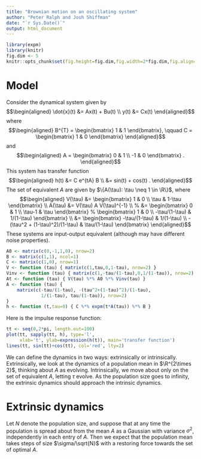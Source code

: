 ```yaml
---
title: "Brownian motion on an oscillating system"
author: "Peter Ralph and Josh Shiffman"
date: "`r Sys.Date()`"
output: html_document
---
```


```r
library(expm)
library(knitr)
fig.dim <- 5
knitr::opts_chunk$set(fig.height=fig.dim,fig.width=2*fig.dim,fig.align='center')
```


# Model

Consider the dynamical system given by
$$\begin{aligned}
      \dot{x}(t) &= Ax(t) + Bu(t) \\
          y(t) &= Cx(t) 
\end{aligned}$$
where
$$\begin{aligned}
    B^{T} = \begin{bmatrix} 1 & 1 \end{bmatrix}, \qquad C = \begin{bmatrix} 1 & 0 \end{bmatrix} 
\end{aligned}$$
and
$$\begin{aligned}
    A = \begin{bmatrix} 0 & 1 \\ -1 & 0 \end{bmatrix} .
\end{aligned}$$
This system has transfer function
$$\begin{aligned}
    h(t) &= C e^{tA} B \\
        &= sin(t) + cos(t) .
\end{aligned}$$
The set of equivalent $A$ are given by
$\{A(\tau): \tau \neq 1 \in \R\}$, where
$$\begin{aligned}
    V(\tau) 
    &= \begin{bmatrix} 1 & 0 \\ \tau & 1-\tau \end{bmatrix} \\
    A(\tau) 
    &= V(\tau) A V(\tau)^{-1} \\
    % &= \begin{bmatrix} 0 & 1 \\ \tau-1 & \tau \end{bmatrix} 
    %    \begin{bmatrix} 1 & 0 \\ -\tau/(1-\tau) & 1/(1-\tau) \end{bmatrix}  \\
    &= \begin{bmatrix} -\tau/(1-\tau) & 1/(1-\tau) \\ -(\tau^2 + (1-\tau)^2)/(1-\tau) & \tau/(1-\tau) \end{bmatrix} 
\end{aligned}$$
These systems are input-output equivalent (although may have different noise properties).

```r
A0 <- matrix(c(0,-1,1,0), nrow=2)
B <- matrix(c(1,1), ncol=1)
C <- matrix(c(1,0), nrow=1)
V <- function (tau) { matrix(c(1,tau,0,1-tau), nrow=2) }
Vinv <- function (tau) { matrix(c(1,-tau/(1-tau),0,1/(1-tau)), nrow=2) }
At <- function (tau) { V(tau) %*% A0 %*% Vinv(tau) }
A <- function (tau) { 
    matrix(c(-tau/(1-tau), -(tau^2+(1-tau)^2)/(1-tau), 
             1/(1-tau), tau/(1-tau)), nrow=2) 
}
h <- function (t,tau=0) { C %*% expm(t*A(tau)) %*% B }
```

Here is the impulse response function:
```r
tt <- seq(0,2*pi, length.out=100)
plot(tt, sapply(tt, h), type='l',
     xlab='t', ylab=expression(h(t)), main='transfer function')
lines(tt, sin(tt)+cos(tt), col='red', lty=2)
```


We can define the dynamics in two ways: extrinsically or intrinsically.
Extrinsically,
we look at the dynamics of a population mean in $\R^{2\times 2}$,
thinking about $A$ as evolving.
Intrinsically, we move about only on the set of equivalent $A$,
letting $\tau$ evolve.
As the population size goes to infinity,
the extrinsic dynamics should approach the intrinsic dynamics.


# Extrinsic dynamics

Let $N$ denote the population size,
and suppose that at any time the population is spread about from the mean $A$
as a Gaussian with variance $\sigma^2$, independently in each entry of $A$.
Then we expect that the population mean takes steps of size $\sigma/\sqrt{N}$
with a restoring force towards the set of optimal $A$.
